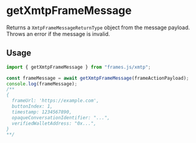 # getXmtpFrameMessage

Returns a `XmtpFrameMessageReturnType` object from the message payload. Throws an error if the message is invalid.

## Usage

```ts
import { getXmtpFrameMessage } from "frames.js/xmtp";

const frameMessage = await getXmtpFrameMessage(frameActionPayload);
console.log(frameMessage);
/**
{
  frameUrl: 'https://example.com',
  buttonIndex: 1,
  timestamp: 1234567890,
  opaqueConversationIdentifier: "...",
  verifiedWalletAddress: "0x...",
}
**/
```
